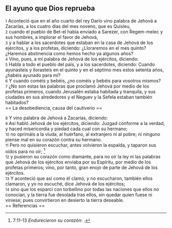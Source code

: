 == El ayuno que Dios reprueba ==

{{anchor|1}} <small>1</small> Aconteció que en el año cuarto del rey Darío vino palabra de Jehová a Zacarías, a los cuatro días del mes noveno, que es Quisleu,<br>
{{anchor|2}} <small>2</small> cuando el pueblo de Bet-el había enviado a Sarezer, con Regem-melec y sus hombres, a implorar el favor de Jehová,<br>
{{anchor|3}} <small>3</small> y a hablar a los sacerdotes que estaban en la casa de Jehová de los ejércitos, y a los profetas, diciendo: ¿Lloraremos en el mes quinto? ¿Haremos abstinencia como hemos hecho ya algunos años?<br>
{{anchor|4}} <small>4</small> Vino, pues, a mí palabra de Jehová de los ejércitos, diciendo:<br>
{{anchor|5}} <small>5</small> Habla a todo el pueblo del país, y a los sacerdotes, diciendo: Cuando ayunasteis y llorasteis en el quinto y en el séptimo mes estos setenta años, ¿habéis ayunado para mí?<br>
{{anchor|6}} <small>6</small> Y cuando coméis y bebéis, ¿no coméis y bebéis para vosotros mismos?<br>
{{anchor|7}} <small>7</small> ¿No son estas las palabras que proclamó Jehová por medio de los profetas primeros, cuando Jerusalén estaba habitada y tranquila, y sus ciudades en sus alrededores y el Neguev y la Sefela estaban también habitados?<br>
== La desobediencia, causa del cautiverio ==

{{anchor|8}} <small>8</small> Y vino palabra de Jehová a Zacarías, diciendo:<br>
{{anchor|9}} <small>9</small> Así habló Jehová de los ejércitos, diciendo: Juzgad conforme a la verdad, y haced misericordia y piedad cada cual con su hermano;<br>
{{anchor|10}} <small>10</small> no oprimáis a la viuda, al huérfano, al extranjero ni al pobre; ni ninguno piense mal en su corazón contra su hermano.<br>
{{anchor|11}} <small>11</small> Pero no quisieron escuchar, antes volvieron la espalda, y taparon sus oídos para no oír; <ref>7:11-13 ''Endurecieron su corazón'': {{lib|LU|146|2|3}}.</ref><br>
{{anchor|12}} <small>12</small> y pusieron su corazón como diamante, para no oír la ley ni las palabras que Jehová de los ejércitos enviaba por su Espíritu, por medio de los profetas primeros; vino, por tanto, gran enojo de parte de Jehová de los ejércitos.<br>
{{anchor|13}} <small>13</small> Y aconteció que así como él clamó, y no escucharon, también ellos clamaron, y yo no escuché, dice Jehová de los ejércitos;<br>
{{anchor|14}} <small>14</small> sino que los esparcí con torbellino por todas las naciones que ellos no conocían, y la tierra fue desolada tras ellos, sin quedar quien fuese ni viniese; pues convirtieron en desierto la tierra deseable.<br>
== Referencias ==

<references />
